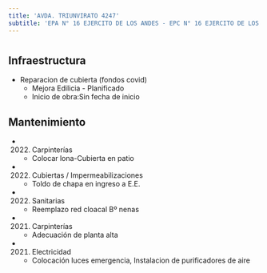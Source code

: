 ```yaml
---
title: 'AVDA. TRIUNVIRATO 4247'
subtitle: 'EPA N° 16 EJERCITO DE LOS ANDES - EPC N° 16 EJERCITO DE LOS ANDES'
---
```


#
## Infraestructura

* Reparacion de cubierta (fondos covid) 
    + Mejora Edilicia - Planificado 
    + Inicio de obra:Sin fecha de inicio 



## Mantenimiento

*  (2022) Carpinterías 
    + Colocar lona-Cubierta en patio

*  (2022) Cubiertas / Impermeabilizaciones 
    + Toldo de chapa en ingreso a E.E.

*  (2022) Sanitarias 
    + Reemplazo red cloacal Bº nenas

*  (2021) Carpinterías 
    + Adecuación de planta alta

*  (2021) Electricidad 
    + Colocación luces emergencia, Instalacion de purificadores de aire






